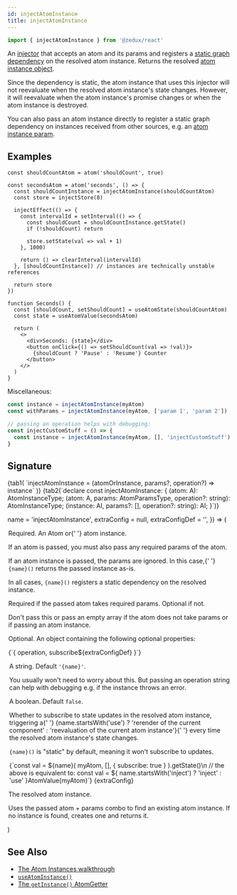 ```yaml
---
id: injectAtomInstance
title: injectAtomInstance
---
```



```ts
import { injectAtomInstance } from '@zedux/react'
```

An [injector](../glossary#injector) that accepts an atom and its params and registers a [static graph dependency](../glossary#static-graph-dependency) on the resolved atom instance. Returns the resolved [atom instance object](../classes/AtomInstance).

Since the dependency is static, the atom instance that uses this injector will not reevaluate when the resolved atom instance's state changes. However, it will reevaluate when the atom instance's promise changes or when the atom instance is destroyed.

You can also pass an atom instance directly to register a static graph dependency on instances received from other sources, e.g. an [atom instance param](../classes/AtomInstance#params).

## Examples

```tsx live ecosystemId=injectAtomInstance/example resultVar=Seconds
const shouldCountAtom = atom('shouldCount', true)

const secondsAtom = atom('seconds', () => {
  const shouldCountInstance = injectAtomInstance(shouldCountAtom)
  const store = injectStore(0)

  injectEffect(() => {
    const intervalId = setInterval(() => {
      const shouldCount = shouldCountInstance.getState()
      if (!shouldCount) return

      store.setState(val => val + 1)
    }, 1000)

    return () => clearInterval(intervalId)
  }, [shouldCountInstance]) // instances are technically unstable references

  return store
})

function Seconds() {
  const [shouldCount, setShouldCount] = useAtomState(shouldCountAtom)
  const state = useAtomValue(secondsAtom)

  return (
    <>
      <div>Seconds: {state}</div>
      <button onClick={() => setShouldCount(val => !val)}>
        {shouldCount ? 'Pause' : 'Resume'} Counter
      </button>
    </>
  )
}
```

Miscellaneous:

```ts
const instance = injectAtomInstance(myAtom)
const withParams = injectAtomInstance(myAtom, ['param 1', 'param 2'])

// passing an operation helps with debugging:
const injectCustomStuff = () => {
  const instance = injectAtomInstance(myAtom, [], 'injectCustomStuff')
}
```

## Signature

<Tabs>
  {tab1(
    `injectAtomInstance = (atomOrInstance, params?, operation?) => instance`
  )}
  {tab2(`declare const injectAtomInstance: {
  <A extends ParamlessAtom>(atom: A): AtomInstanceType<A>;
  <A extends AnyAtom>(atom: A, params: AtomParamsType<A>, operation?: string): AtomInstanceType<A>;
  <AI extends AnyAtomInstance>(instance: AI, params?: [], operation?: string): AI;
}`)}
</Tabs>

  name = 'injectAtomInstance',
  extraConfig = null,
  extraConfigDef = '',
}) => (
  <Legend>
    <Item name="atomOrInstance">
      <p>
        Required. An <Link to="../classes/Atom">Atom</Link> or{' '}
        <Link to="../classes/AtomInstance">atom instance</Link>.
      </p>
      <p>
        If an atom is passed, you must also pass any required params of the
        atom.
      </p>
      <p>
        If an atom instance is passed, the params are ignored. In this case,{' '}
        <code>{name}()</code> returns the passed instance as-is.
      </p>
      <p>
        In all cases, <code>{name}()</code> registers a static dependency on the
        resolved instance.
      </p>
    </Item>
    <Item name="params">
      <p>Required if the passed atom takes required params. Optional if not.</p>
      <p>
        Don't pass this or pass an empty array if the atom does not take params
        or if passing an atom instance.
      </p>
    </Item>
    <Item name="config">
      <p>Optional. An object containing the following optional properties:</p>
      <Ts>{`{ operation, subscribe${extraConfigDef} }`}</Ts>
      <Legend>
        <Item name="operation">
          <p>
            A string. Default <code>'{name}'</code>.
          </p>
          <p>
            You usually won't need to worry about this. But passing an operation
            string can help with debugging e.g. if the instance throws an error.
          </p>
        </Item>
        <Item name="subscribe">
          <p>
            A boolean. Default <code>false</code>.
          </p>
          <p>
            Whether to subscribe to state updates in the resolved atom instance,
            triggering a{' '}
            {name.startsWith('use')
              ? 'rerender of the current component'
              : 'reevaluation of the current atom instance'}{' '}
            every time the resolved atom instance's state changes.
          </p>
          <p>
            <code>{name}()</code> is "static" by default, meaning it won't
            subscribe to updates.
          </p>
          <Ts>{`const val = ${name}(
  myAtom,
  [],
  { subscribe: true }
).getState()\n
// the above is equivalent to:
const val = ${
            name.startsWith('inject') ? 'inject' : 'use'
          }AtomValue(myAtom)`}</Ts>
        </Item>
        {extraConfig}
      </Legend>
    </Item>
    <Item name="Returns">
      <p>The resolved atom instance.</p>
      <p>
        Uses the passed atom + params combo to find an existing atom instance.
        If no instance is found, creates one and returns it.
      </p>
    </Item>
  </Legend>
)

<InjectAtomInstanceLegend />

## See Also

- [The Atom Instances walkthrough](../../walkthrough/atom-instances)
- [`useAtomInstance()`](../hooks/useAtomInstance)
- [The `getInstance()` AtomGetter](../types/AtomGetters#getinstance)
